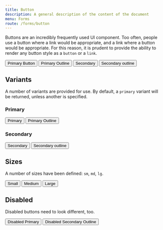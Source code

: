 ```yaml
---
title: Button
description: A general description of the content of the document
menu: Forms
route: /forms/button
---
```



Buttons are an incredibly frequently used UI component. Too often, people use
a button where a link would be appropriate, and a link where a button would be
appropriate. For this reason, it is prudent to provide the ability to render any
button style as a `button` or a `link`.

<Flex margin="mx-1">
  <Button>
    Primary Button
  </Button>
  
  <Button isOutline>
      Primary Outline
    </Button>
  
  <Button variant="secondary">
    Secondary
  </Button>
  
  <Button variant="secondary" isOutline>
    Secondary outline
  </Button>
</Flex>

<PropsTable component={Button} />

## Variants

A number of variants are provided for use. By default, a `primary` variant will
be returned, unless another is specified.

### Primary

<Flex margin="mx-1">
  <Button>
    Primary
  </Button>
  <Button isOutline>
    Primary Outline
  </Button>
</Flex>

### Secondary

<Flex margin="mx-1">
  <Button variant="secondary">
    Secondary
  </Button>
  <Button variant="secondary" isOutline>
    Secondary outline
  </Button>
</Flex>

## Sizes

A number of sizes have been defined: `sm`, `md`, `lg`.



<Flex margin="mx-1">  
  <Button size="sm">
    Small
  </Button>
  
  <Button size="md">
    Medium
  </Button>
  
  <Button size="lg">
    Large
  </Button>
</Flex>


## Disabled

Disabled buttons need to look different, too.

<Flex margin="mx-1">
  <Button size="md" isDisabled>
    Disabled Primary
  </Button>

  <Button size="md" variant="secondary" isDisabled isOutline>
    Disabled Secondary Outline
  </Button>
</Flex>